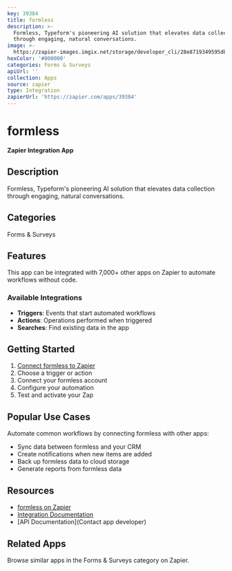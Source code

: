 ```yaml
---
key: 39384
title: formless
description: >-
  Formless, Typeform's pioneering AI solution that elevates data collection
  through engaging, natural conversations.
image: >-
  https://zapier-images.imgix.net/storage/developer_cli/28e8719349595dbdc644eb53a291a1f1.png?auto=format%2Ccompress&ixlib=python-3.0.0&q=50
hexColor: '#000000'
categories: Forms & Surveys
apiUrl: ''
collection: Apps
source: zapier
type: Integration
zapierUrl: 'https://zapier.com/apps/39384'
---
```

# formless

**Zapier Integration App**

## Description

Formless, Typeform's pioneering AI solution that elevates data collection through engaging, natural conversations.

## Categories

Forms & Surveys

## Features

This app can be integrated with 7,000+ other apps on Zapier to automate workflows without code.

### Available Integrations

- **Triggers**: Events that start automated workflows
- **Actions**: Operations performed when triggered
- **Searches**: Find existing data in the app

## Getting Started

1. [Connect formless to Zapier](https://zapier.com/apps/39384)
2. Choose a trigger or action
3. Connect your formless account
4. Configure your automation
5. Test and activate your Zap

## Popular Use Cases

Automate common workflows by connecting formless with other apps:

- Sync data between formless and your CRM
- Create notifications when new items are added
- Back up formless data to cloud storage
- Generate reports from formless data

## Resources

- [formless on Zapier](https://zapier.com/apps/39384)
- [Integration Documentation](https://zapier.com/apps/39384/integrations)
- [API Documentation](Contact app developer)

## Related Apps

Browse similar apps in the Forms & Surveys category on Zapier.
